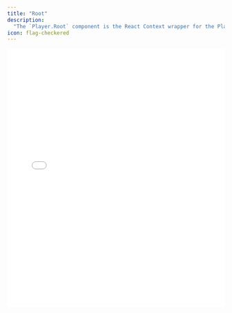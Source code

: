 ```yaml
---
title: "Root"
description:
  "The `Player.Root` component is the React Context wrapper for the Player."
icon: flag-checkered
---
```


<iframe
  src={`https://ui-kit-docs-embed.vercel.app/player/root`}
  height="600px"
  width="100%"
  frameBorder="0"
  allowFullScreen
  allow="autoplay; encrypted-media; fullscreen; picture-in-picture; display-capture; camera; microphone"
  style={{
    borderRadius: 10,
    backgroundColor: "black",
  }}
/>

<Info>
  This is a comprehensive example of how the Player elements can fit together to
  build an advanced video player. This does not only show the Root Player, but
  how the Root can be used to provide a state store to all of its children.
</Info>

## Features

- Pure React Context provider to pass the media store state to all components

## Anatomy

Import the components and piece the parts together.

```tsx
import * as Player from "@livepeer/react/player";

export default () => (
  <Player.Root>
    {/* All child components which use the state store. */}
  </Player.Root>
);
```

## Compatibility

The compatibility table below applies to the Player broadly, since the Root
component is only a React context.

| Browser            | Version |
| ------------------ | ------- |
| Chrome             | 102+    |
| Chrome for Android | 105+    |
| iOS Safari         | 12.2+   |
| Edge               | 103+    |
| Safari             | 13.1+   |
| Firefox            | 103+    |
| Opera              | 89+     |
| Samsung Internet   | 17+     |
| UC Browser         | 13.4+   |
| Firefox Android    | 104+    |
| Opera Mini         | all     |

<Info>
  We aim to support
  [~93%](https://browsersl.ist/#q=last+2+versions%2C%3E+0.2%25%2Cnot+dead) of
  browsers tracked on [caniuse](https://caniuse.com/). We use
  [browserslist](https://browsersl.ist/) to track compatibility.
</Info>

## Usage

The `Player.Root` component is a React Context wrapper which passes the player
state store down to all of the child components. It is responsible for creating
the [Zustand](https://github.com/pmndrs/zustand) state store which is consumed
by the children, and listens for media/browser events and keeps state in sync.

<Info>
  The Player automatically handles different source types, such as WebRTC, MP4, and HLS.
  These are seamlessly integrated so that playback has low latency under all
  network conditions.

It is compatible with WebRTC WHEP endpoints, HLS (and low latency HLS), or
typical media file playable by an HTML5 video element (MP4, WebM).

</Info>

## Props

### `src`

Defines the source for the Player. It accepts `Src[]`, which can be derived from
various sources like Livepeer playback info, Cloudflare stream data, Mux URLs,
or simple strings.

See `getSrc` for docs on how to easily generate this parameter.

### `autoPlay` and `volume`

Sets the video to autoplay when the content comes into focus on the webpage. If
`autoPlay` is specified, `volume` is highly recommended to be set to 0.

Autoplay will not work
[in many modern browsers](https://developer.chrome.com/blog/autoplay/) without
setting mute to 0.

### `aspectRatio`

Specifies the aspect ratio of the content. Recommended for an optimal
broadcasting experience to minimize
[Cumulative Layout Shift](https://web.dev/cls/). The default value is `16 / 9`.

Set to `null` to disable the aspect ratio container (see `Container`).

```tsx
<Player.Root aspectRatio={16 / 9}>{...}</Player.Root>
```

### `hotkeys`

Enables keyboard hotkeys for controlling the player. Enabled by default
(`true`). It's recommended to follow ARIA guidelines by keeping this enabled
unless you're implementing custom hotkeys or there's a conflict with existing
ones.

```tsx
<Player.Root hotkeys={false}>{...}</Player.Root>
```

### `viewerId`

Sets the viewer ID for the broadcast, useful for metrics and viewership API
integration.

```tsx
<Player.Root viewerId="viewer123">{...}</Player.Root>
```

### `onError`

An optional callback for handling broadcasting errors. It's called with `null`
when the previous error is resolved. The callback receives the parameter:

```ts
type PlaybackError = {
  type: "offline" | "access-control" | "fallback" | "permissions" | "unknown";
  message: string;
};
```

```tsx
<Player.Root onError={(error) => console.log(error)}>{...}</Player.Root>
```

### `jwt` or `accessKey`

<Info>
  These define ways to play back a video which has a playback policy applied to
  it. Your application can prevent playback unless the user meets
  application-specific requirements. This can be done either with JWTs or
  webhooks.
</Info>

Defines the JSON Web Token (JWT) or access key used to access media gated by a
`jwt` or `webhook` playback policy respectively. It's crucial for implementing
application-specific access control like restricting viewership based on certain
criteria (e.g., having an activated account, etc.).

```tsx
<Player.Root jwt={jwt}>{...}</Player.Root>
<Player.Root accessKey="access-key">{...}</Player.Root>
```

### `lowLatency`

Enables low-latency playback for live streams via WebRTC by default. If set to
`"force"`, it forces WebRTC playback and disables fallback to HLS. This is ideal
for applications requiring low latency and can tolerate possible connectivity
issues inherent to WebRTC.

Defaults to `true`. If this does not succeed in playing back (commonly due to a
slow network or connectivity issues), the Player will automatically fall back to
HLS playback. Also, if the stream contains B-frames (bidirectional frames, which
are common for users streaming with OBS or other streaming apps), the Player
will automatically switch to HLS, so that out-of-order frames are not displayed.

<Warning>
  OBS users should be instructed to use the Livepeer stream profile, or to
  manually turn off B-frames in their stream. See our [Stream from
  OBS](/developers/guides/stream-via-obs) docs for more information.
</Warning>

```tsx
<Player.Root lowLatency="force">{...}</Player.Root>
```

### `timeout`

Sets the timeout duration for playback before switching to the next source,
including SDP negotiation for WebRTC, waiting for WebRTC to play, and server
responses. The default is 10000 milliseconds.

```tsx
<Player.Root timeout={15000}>{...}</Player.Root>
```

### `storage`

Configures the storage option for saving persistent states like volume and video
quality. The default is `localStorage` in the browser. Set to `null` to disable
storage.

```tsx
<Player.Root storage={null}>{...}</Player.Root>
```
